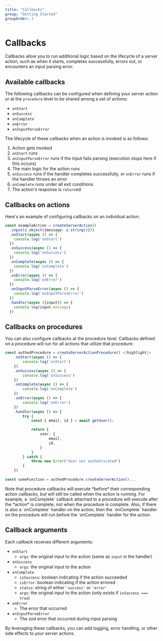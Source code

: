 ```yaml
---
title: "Callbacks"
group: "Getting Started"
groupOrder: 3
---
```


# Callbacks

Callbacks allow you to run additional logic based on the lifecycle of a server action, such as when it starts, completes successfully, errors out, or encounters an input parsing error.

## Available callbacks

The following callbacks can be configured when defining your server action or at the `procedure` level to be shared among a set of actions:

- `onStart`
- `onSuccess`
- `onComplete`
- `onError`
- `onInputParseError`

The lifecycle of these callbacks when an action is invoked is as follows:

1. Action gets invoked
2. `onStart` runs
3. `onInputParseError` runs if the input fails parsing (execution stops here if this occurs)
4. The main logic for the action runs
5. `onSuccess` runs if the handler completes successfully, or `onError` runs if the handler throws an error
6. `onComplete` runs under all exit conditions
7. The action's response is `return`ed

## Callbacks on actions

Here's an example of configuring callbacks on an individual action:

```typescript:actions.ts
const exampleAction = createServerAction()
  .input(z.object({message: z.string()}))
  .onStart(async () => {
    console.log('onStart')
  })
  .onSuccess(async () => {
    console.log('onSuccess')
  })
  .onComplete(async () => {
    console.log('onComplete')
  })
  .onError(async () => {
    console.log('onError')
  })
  .onInputParseError(async () => {
    console.log('onInputParseError')
  })
  .handler(async ({input}) => {
    console.log(input.message)
  })
```

## Callbacks on procedures

You can also configure callbacks at the procedure level. Callbacks defined on a procedure will run for all actions that utilize that procedure:

```typescript:actions.ts
const authedProcedure = createServerActionProcedure() <|highlight|>
    .onStart(async () => {
        console.log('onStart')
    })
    .onSuccess(async () => {
        console.log('onSuccess')
    })
    .onComplete(async () => {
        console.log('onComplete')
    })
    .onError(async () => {
        console.log('onError')
    })
    .handler(async () => {
        try {
            const { email, id } = await getUser();

            return {
                user: {
                    email,
                    id,
                }
            }
        } catch {
            throw new Error("User not authenticated")
        }
    })
  
const someFunction = authedProcedure.createServerAction()...
```

<Info>
Note that procedure callbacks will execute *before* their corresponding action callbacks, but will still be called when the action is running. For example, a `onComplete` callback attached to a procedure will execute after the *action* is complete, not when the procedure is complete. Also, if there is also a `onComplete` handler on the action, then the `onComplete` handler on the procedure will run before the `onComplete` handler for the action.
</Info>

## Callback arguments

Each callback receives different arguments:

- `onStart`
  - `args`: the original input to the action (same as `input` in the handler)
- `onSuccess`
  - `args`: the original input to the action
- `onComplete`
  - `isSuccess`: boolean indicating if the action succeeded
  - `isError`: boolean indicating if the action errored
  - `status`: string of either `'success'` or `'error'`
  - `args`: the original input to the action (only exists if `isSuccess === true`)
- `onError`
  - The error that occurred
- `onInputParseError`
  - The zod error that occurred during input parsing

By leveraging these callbacks, you can add logging, error handling, or other side effects to your server actions.
